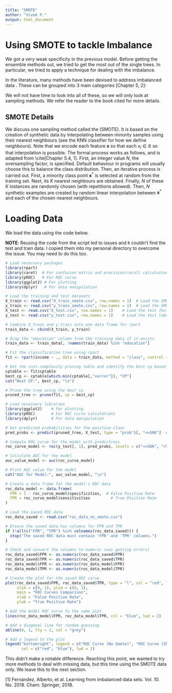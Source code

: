 ```yaml
---
title: "SMOTE"
author: "Vivek P."
output: html_document
---
```


# Using SMOTE to tackle Imbalance

We got a very weak specificity in the previous model. Before getting the ensemble methods out, we tried to get the most out of the single trees. In particular, we tried to apply a technique for dealing with the imbalance.

In the literature, many methods have been devised to address imbalanced data \cite{unbalanced}. These can be grouped into 3 main categories [Chapter 5, 2]:
\begin{enumerate}
    \item \textbf{Sampling methods:} The training set is modified to produce a more balanced distribution that allows classifiers to perform in a similar manner to standard classification. These methods are sometimes called data-level modifications \cite{fernandez2018learning}.
    \item \textbf{Algorithm-level modifications:} The classification algorithm is modified to be more attuned to class imbalance.
    \item \textbf{Cost-sensitive learning:} This incorporates data-level and algorithm-level modifications by considering variable misclassification costs.
\end{enumerate}

We will not have time to look into all of these, so we will only look at sampling methods. We refer the reader to the book cited for more details.

## SMOTE Details

We discuss one sampling method called the \textit{Synthetic Minority Oversampling Technique} (SMOTE).  It is based on the creation of synthetic data by interpolating between minority samples using their nearest neighbours (see the KNN classifier for how we define neighbours). Note that we encode each feature $\boldsymbol{x}$ so that each $x_i \in \mathbb{R}$ so that interpolation is possible. The formal process works as follows, and is adapted from \cite[Chapter 5.4, 1]. First, an integer value $N$, the oversampling factor, is specified. Default behaviour in programs will usually choose this to balance the class distribution. Then, an iterative process is carried out. First, a minority class point $\boldsymbol{x}^*$ is selected at random from the training set. Next, its $K$ nearest neighbours are obtained. Finally, $N$ of these $K$ instances are randomly chosen (with repetitions allowed). Then, $N$ synthetic examples are created by random linear interpolation between $\boldsymbol{x}^*$ and each of the chosen nearest neighbours.

# Loading Data

We load the data using the code below. 

**NOTE**: Reusing the code from the script led to issues and `R` couldn't find the test and train data. I copied them into my personal directory to overcome the issue. You may need to do this too.

```r
# Load necessary packages
library(rpart)
library(caret)  # For confusion matrix and precision/recall calculations
library(pROC)   # For ROC curve
library(ggplot2) # For plotting
library(dplyr)   # For data manipulation

# Load the training and test datasets
X_train <- read.csv("X_train_smote.csv", row.names = 1)  # Load the SMOTE transformed training features
y_train <- read.csv("y_train_smote.csv", row.names = 1)  # Load the SMOTE transformed training labels
X_test <- read.csv("X_test.csv", row.names = 1)    # Load the test features
y_test <- read.csv("y_test.csv", row.names = 1)    # Load the test labels

# Combine X_train and y_train into one data frame for rpart
train_data <- cbind(X_train, y_train)

# Drop the "education" column from the training data if it exists
train_data <- train_data[, !names(train_data) %in% "education"]

# Fit the classification tree using rpart
fit <- rpart(income ~ ., data = train_data, method = "class", control = rpart.control(cp = 1e-6))

# Get the cost-complexity pruning table and identify the best cp based on minimum xerror
cptable <- fit$cptable
best_cp <- cptable[which.min(cptable[,"xerror"]), "CP"]
cat("Best CP:", best_cp, "\n")

# Prune the tree using the best cp
pruned_tree <- prune(fit, cp = best_cp)
```

```r
# Load necessary libraries
library(ggplot2)    # For plotting
library(pROC)       # For ROC curve calculations
library(dplyr)      # For data manipulation

# Get predicted probabilities for the positive class
pred_probs <- predict(pruned_tree, X_test, type = "prob")[, "<=50K"]  # Adjust based on your positive class

# Compute ROC curve for the model with predictions
roc_curve_model <- roc(y_test[, 1], pred_probs, levels = c("<=50K", ">50K"))

# Calculate AUC for the model
auc_value_model <- auc(roc_curve_model)

# Print AUC value for the model
cat("AUC for Model:", auc_value_model, "\n")

# Create a data frame for the model's ROC data
roc_data_model <- data.frame(
  FPR = 1 - roc_curve_model$specificities,  # False Positive Rate
  TPR = roc_curve_model$sensitivities         # True Positive Rate
)

# Load the saved ROC data
roc_data_saved <- read.csv("roc_data_no_smote.csv")

# Ensure the saved data has columns for FPR and TPR
if (!all(c("FPR", "TPR") %in% colnames(roc_data_saved))) {
  stop("The saved ROC data must contain 'FPR' and 'TPR' columns.")
}

# Check and convert the columns to numeric (was getting errors)
roc_data_saved$FPR <- as.numeric(roc_data_saved$FPR)
roc_data_saved$TPR <- as.numeric(roc_data_saved$TPR)
roc_data_model$FPR <- as.numeric(roc_data_model$FPR)
roc_data_model$TPR <- as.numeric(roc_data_model$TPR)

# Create the plot for the saved ROC curve
plot(roc_data_saved$FPR, roc_data_saved$TPR, type = "l", col = "red", lwd = 2, 
     xlim = c(0, 1), ylim = c(0, 1), 
     main = "ROC Curves Comparison", 
     xlab = "False Positive Rate", 
     ylab = "True Positive Rate")

# Add the model ROC curve to the same plot
lines(roc_data_model$FPR, roc_data_model$TPR, col = "blue", lwd = 2)

# Add a diagonal line for random guessing
abline(0, 1, lty = 2, col = "grey")

# Add a legend to the plot
legend("bottomright", legend = c("ROC Curve (No Smote)", "ROC Curve (SMOTE)"),
       col = c("red", "blue"), lwd = 2)

```

This didn't make a notable difference. Reaching this point, we wanted to try more methods to deal with missing data, but this time using the SMOTE data only. We leave this to the next section.

[1] Fernández, Alberto, et al. Learning from imbalanced data sets. Vol. 10. No. 2018. Cham: Springer, 2018.